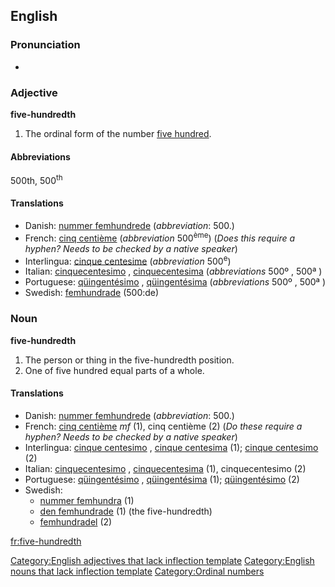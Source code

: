 ==English==

===Pronunciation===
*{{audio|en-us-five-hundredth.ogg|Audio (US)}}

===Adjective===
'''five-hundredth'''[[Category:English adjectives that lack inflection template]]

# The ordinal form of the number [[five hundred]].

====Abbreviations====
500th, 500<sup>th</sup>

====Translations====
*Danish: [[nummer femhundrede]] {{c}} (''abbreviation'': 500.)
*French: [[cinq centième]] (''abbreviation'' 500<sup>ème</sup>) (''Does this require a hyphen?  Needs to be checked by a native speaker'')
*Interlingua: [[cinque centesime]] (''abbreviation'' 500<sup>e</sup>)
*Italian: [[cinquecentesimo]] {{m}}, [[cinquecentesima]] {{f}} (''abbreviations'' 500º {{m}}, 500ª {{f}})
*Portuguese: [[qüingentésimo]] {{m}}, [[qüingentésima]] {{f}} (''abbreviations'' 500º {{m}}, 500ª {{f}})
*Swedish: [[femhundrade]] (500:de)

===Noun===
'''five-hundredth'''[[Category:English nouns that lack inflection template]]

# The person or thing in the five-hundredth position.
# One of five hundred equal parts of a whole.

====Translations====
*Danish: [[nummer femhundrede]] {{c}} (''abbreviation'': 500.)
*French: [[cinq centième]] ''mf'' (1), cinq centième {{m}} (2) (''Do these require a hyphen?  Needs to be checked by a native speaker'')
*Interlingua: [[cinque centesimo]] {{m}}, [[cinque centesima]] {{f}} (1); [[cinque centesimo]] (2)
*Italian: [[cinquecentesimo]] {{m}}, [[cinquecentesima]] {{f}} (1), cinquecentesimo {{m}} (2)
*Portuguese: [[qüingentésimo]] {{m}}, [[qüingentésima]] {{f}} (1); [[qüingentésimo]] {{m}} (2)
*Swedish:
**[[nummer femhundra]] (1)
**[[den femhundrade]] (1) (the five-hundredth)
**[[femhundradel]] (2)

[[Category:Ordinal numbers]]

[[fr:five-hundredth]]
